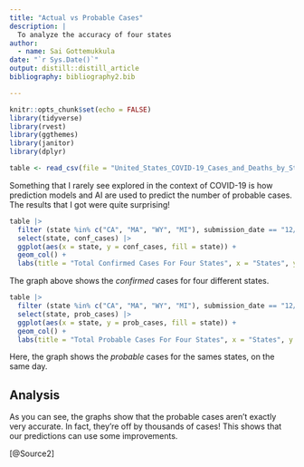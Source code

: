 ```yaml
---
title: "Actual vs Probable Cases"
description: |
  To analyze the accuracy of four states
author:
  - name: Sai Gottemukkula 
date: "`r Sys.Date()`"
output: distill::distill_article
bibliography: bibliography2.bib

---
```


```r
knitr::opts_chunk$set(echo = FALSE)
library(tidyverse)
library(rvest)
library(ggthemes)
library(janitor)
library(dplyr)
```

```r
table <- read_csv(file = "United_States_COVID-19_Cases_and_Deaths_by_State_over_Time.csv", show_col_types = FALSE)
```

Something that I rarely see explored in the context of COVID-19 is how prediction models and AI are used to predict the number of probable cases. The results that I got were quite surprising!

```r
table |>
  filter (state %in% c("CA", "MA", "WY", "MI"), submission_date == "12/25/2021") |>
  select(state, conf_cases) |>
  ggplot(aes(x = state, y = conf_cases, fill = state)) +
  geom_col() +
  labs(title = "Total Confirmed Cases For Four States", x = "States", y = "Cases (Scientific Notation)", subtitle = "Wyoming has the least cases", caption = "Source: CDC")
```

The graph above shows the *confirmed* cases for four different states.

```r
table |>
  filter (state %in% c("CA", "MA", "WY", "MI"), submission_date == "12/25/2021") |>
  select(state, prob_cases) |>
  ggplot(aes(x = state, y = prob_cases, fill = state)) +
  geom_col() +
  labs(title = "Total Probable Cases For Four States", x = "States", y = "Cases (Scientific Notation)", subtitle = "Wyoming has the least cases", caption = "Source: CDC")
```

Here, the graph shows the *probable* cases for the sames states, on the same day.

## Analysis
As you can see, the graphs show that the probable cases aren't exactly very accurate. In fact, they're off by thousands of cases! This shows that our predictions can use some improvements.

[@Source2]
